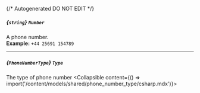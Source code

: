 {/* Autogenerated DO NOT EDIT  */}

##### *{`string`}* `Number`
A phone number.
<br/>
**Example:** `+44 25691 154789`

---
##### *{`PhoneNumberType`}* `Type`
The type of phone number
<Collapsible content={() => import('/content/models/shared/phone_number_type/csharp.mdx')}>
</Collapsible>

